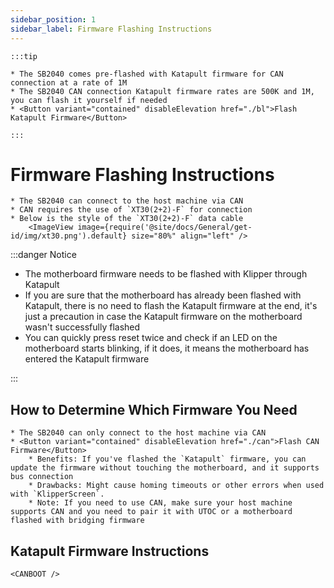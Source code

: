 ```yaml
---
sidebar_position: 1
sidebar_label: Firmware Flashing Instructions
---
```





    :::tip

    * The SB2040 comes pre-flashed with Katapult firmware for CAN connection at a rate of 1M
    * The SB2040 CAN connection Katapult firmware rates are 500K and 1M, you can flash it yourself if needed
    * <Button variant="contained" disableElevation href="./bl">Flash Katapult Firmware</Button>
    
    :::

# Firmware Flashing Instructions

    * The SB2040 can connect to the host machine via CAN
    * CAN requires the use of `XT30(2+2)-F` for connection
    * Below is the style of the `XT30(2+2)-F` data cable
        <ImageView image={require('@site/docs/General/get-id/img/xt30.png').default} size="80%" align="left" />

:::danger Notice

* The motherboard firmware needs to be flashed with Klipper through Katapult
* If you are sure that the motherboard has already been flashed with Katapult, there is no need to flash the Katapult firmware at the end, it's just a precaution in case the Katapult firmware on the motherboard wasn't successfully flashed
* You can quickly press reset twice and check if an LED on the motherboard starts blinking, if it does, it means the motherboard has entered the Katapult firmware

:::

## How to Determine Which Firmware You Need

    * The SB2040 can only connect to the host machine via CAN
    * <Button variant="contained" disableElevation href="./can">Flash CAN Firmware</Button>
        * Benefits: If you've flashed the `Katapult` firmware, you can update the firmware without touching the motherboard, and it supports bus connection
        * Drawbacks: Might cause homing timeouts or other errors when used with `KlipperScreen`.
        * Note: If you need to use CAN, make sure your host machine supports CAN and you need to pair it with UTOC or a motherboard flashed with bridging firmware


## Katapult Firmware Instructions

    <CANBOOT />